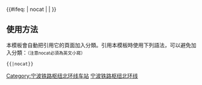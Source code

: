 {{鐵道路線|lua=1
| 模板名稱 = 宁波铁路枢纽北环线
| 名稱 = [[宁波铁路枢纽北环线]]
| 代表色 = 
| Logo = [[File:China Railways.svg|17px]]
| 背景顏色 = #FFFFFF
| 車站列表 = 宁波北 ~ 沈家站 (宁波) ~ 邱隘 ~ 云龙站 (铁路)
}}<includeonly>{{#ifeq: {{{1}}} | nocat | <!--空--> | [[Category:宁波铁路枢纽北环线车站]] }}</includeonly><noinclude>
==使用方法==
本模板會自動把引用它的頁面加入分類。引用本模板時使用下列語法，可以避免加入分類：<small>（注意nocat必須為英文小寫）</small>
 <nowiki>{{</nowiki>{{PAGENAME}}<nowiki>|nocat}}</nowiki>
[[Category:中國鐵路路線模板|宁波铁路枢纽北环线]]
</noinclude>